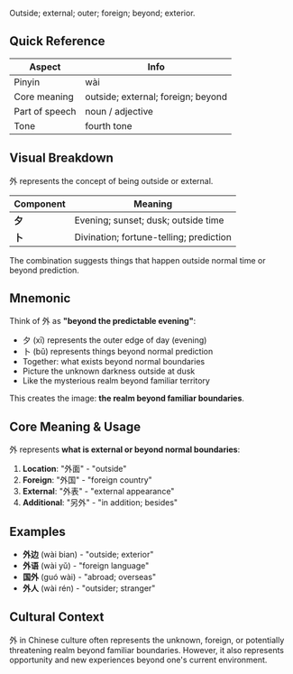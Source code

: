 Outside; external; outer; foreign; beyond; exterior.

## Quick Reference

| Aspect         | Info                               |
| -------------- | ---------------------------------- |
| Pinyin         | wài                                |
| Core meaning   | outside; external; foreign; beyond |
| Part of speech | noun / adjective                   |
| Tone           | fourth tone                        |

## Visual Breakdown

外 represents the concept of being outside or external.

| Component | Meaning                                 |
| --------- | --------------------------------------- |
| **夕**    | Evening; sunset; dusk; outside time     |
| **卜**    | Divination; fortune-telling; prediction |

The combination suggests things that happen outside normal time or beyond prediction.

## Mnemonic

Think of 外 as **"beyond the predictable evening"**:

- 夕 (xī) represents the outer edge of day (evening)
- 卜 (bǔ) represents things beyond normal prediction
- Together: what exists beyond normal boundaries
- Picture the unknown darkness outside at dusk
- Like the mysterious realm beyond familiar territory

This creates the image: **the realm beyond familiar boundaries**.

## Core Meaning & Usage

外 represents **what is external or beyond normal boundaries**:

1. **Location**: "外面" - "outside"
2. **Foreign**: "外国" - "foreign country"
3. **External**: "外表" - "external appearance"
4. **Additional**: "另外" - "in addition; besides"

## Examples

- **外边** (wài bian) - "outside; exterior"
- **外语** (wài yǔ) - "foreign language"
- **国外** (guó wài) - "abroad; overseas"
- **外人** (wài rén) - "outsider; stranger"

## Cultural Context

外 in Chinese culture often represents the unknown, foreign, or potentially threatening realm beyond
familiar boundaries. However, it also represents opportunity and new experiences beyond one's
current environment.
